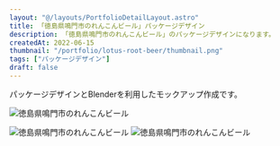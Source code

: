 ```yaml
---
layout: "@/layouts/PortfolioDetailLayout.astro"
title: 「徳島県鳴門市のれんこんビール」パッケージデザイン
description: 「徳島県鳴門市のれんこんビール」のパッケージデザインになります。
createdAt: 2022-06-15
thumbnail: "/portfolio/lotus-root-beer/thumbnail.png"
tags: ["パッケージデザイン"]
draft: false
---
```


パッケージデザインとBlenderを利用したモックアップ作成です。

<img
  src="/portfolio/lotus-root-beer/03.jpg"
  alt="徳島県鳴門市のれんこんビール"
  class="mb-L mt-XL mt-XL"
/>
<div class="multi-column">
  <img
    src="/portfolio/lotus-root-beer/01.png"
    alt="徳島県鳴門市のれんこんビール"
  />
  <img
    src="/portfolio/lotus-root-beer/02.png"
    alt="徳島県鳴門市のれんこんビール"
  />
</div>
